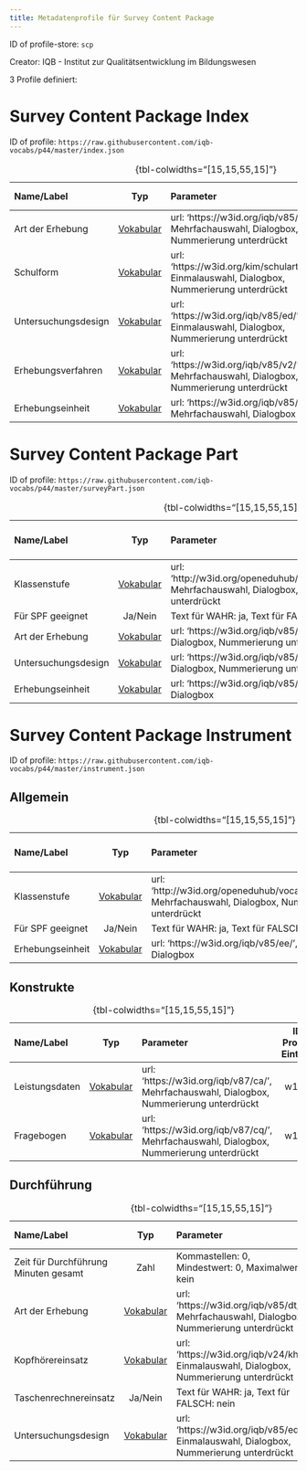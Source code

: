 ```yaml
---
title: Metadatenprofile für Survey Content Package
---
```


ID of profile-store: `scp`

Creator: IQB - Institut zur Qualitätsentwicklung im Bildungswesen

3 Profile definiert:

# Survey Content Package Index

ID of profile: `https://raw.githubusercontent.com/iqb-vocabs/p44/master/index.json`

| Name/Label | Typ | Parameter | ID Profil-Eintrag |
| :--- | :---: | :--- | :---: |
| Art der Erhebung | [Vokabular](https://w3id.org/iqb/v85/dt/) | url: 'https://w3id.org/iqb/v85/dt/', Mehrfachauswahl, Dialogbox, Nummerierung unterdrückt | e1 |
| Schulform | [Vokabular](https://w3id.org/kim/schularten/) | url: 'https://w3id.org/kim/schularten/', Einmalauswahl, Dialogbox, Nummerierung unterdrückt | kim_type_school |
| Untersuchungsdesign | [Vokabular](https://w3id.org/iqb/v85/ed/) | url: 'https://w3id.org/iqb/v85/ed/', Einmalauswahl, Dialogbox, Nummerierung unterdrückt | e4 |
| Erhebungsverfahren | [Vokabular](https://w3id.org/iqb/v85/v2/) | url: 'https://w3id.org/iqb/v85/v2/', Mehrfachauswahl, Dialogbox, Nummerierung unterdrückt | e5 |
| Erhebungseinheit | [Vokabular](https://w3id.org/iqb/v85/ee/) | url: 'https://w3id.org/iqb/v85/ee/', Mehrfachauswahl, Dialogbox | e6 |

: {tbl-colwidths="[15,15,55,15]"}

# Survey Content Package Part

ID of profile: `https://raw.githubusercontent.com/iqb-vocabs/p44/master/surveyPart.json`

| Name/Label | Typ | Parameter | ID Profil-Eintrag |
| :--- | :---: | :--- | :---: |
| Klassenstufe | [Vokabular](http://w3id.org/openeduhub/vocabs/educationalLevel/) | url: 'http://w3id.org/openeduhub/vocabs/educationalLevel/', Mehrfachauswahl, Dialogbox, Nummerierung unterdrückt | f0 |
| Für SPF geeignet | Ja/Nein | Text für WAHR: ja, Text für FALSCH: nein | f23 |
| Art der Erhebung | [Vokabular](https://w3id.org/iqb/v85/dt/) | url: 'https://w3id.org/iqb/v85/dt/', Mehrfachauswahl, Dialogbox, Nummerierung unterdrückt | f1 |
| Untersuchungsdesign | [Vokabular](https://w3id.org/iqb/v85/ed/) | url: 'https://w3id.org/iqb/v85/ed/', Einmalauswahl, Dialogbox, Nummerierung unterdrückt | f4 |
| Erhebungseinheit | [Vokabular](https://w3id.org/iqb/v85/ee/) | url: 'https://w3id.org/iqb/v85/ee/', Mehrfachauswahl, Dialogbox | f6 |

: {tbl-colwidths="[15,15,55,15]"}

# Survey Content Package Instrument

ID of profile: `https://raw.githubusercontent.com/iqb-vocabs/p44/master/instrument.json`

## Allgemein

| Name/Label | Typ | Parameter | ID Profil-Eintrag |
| :--- | :---: | :--- | :---: |
| Klassenstufe | [Vokabular](http://w3id.org/openeduhub/vocabs/educationalLevel/) | url: 'http://w3id.org/openeduhub/vocabs/educationalLevel/', Mehrfachauswahl, Dialogbox, Nummerierung unterdrückt | f0 |
| Für SPF geeignet | Ja/Nein | Text für WAHR: ja, Text für FALSCH: nein | f23 |
| Erhebungseinheit | [Vokabular](https://w3id.org/iqb/v85/ee/) | url: 'https://w3id.org/iqb/v85/ee/', Mehrfachauswahl, Dialogbox | f6 |

: {tbl-colwidths="[15,15,55,15]"}

## Konstrukte

| Name/Label | Typ | Parameter | ID Profil-Eintrag |
| :--- | :---: | :--- | :---: |
| Leistungsdaten | [Vokabular](https://w3id.org/iqb/v87/ca/) | url: 'https://w3id.org/iqb/v87/ca/', Mehrfachauswahl, Dialogbox, Nummerierung unterdrückt | w101 |
| Fragebogen | [Vokabular](https://w3id.org/iqb/v87/cq/) | url: 'https://w3id.org/iqb/v87/cq/', Mehrfachauswahl, Dialogbox, Nummerierung unterdrückt | w102 |

: {tbl-colwidths="[15,15,55,15]"}

## Durchführung

| Name/Label | Typ | Parameter | ID Profil-Eintrag |
| :--- | :---: | :--- | :---: |
| Zeit für Durchführung Minuten gesamt | Zahl | Kommastellen: 0, Mindestwert: 0, Maximalwert: kein | iqb_time_booklet |
| Art der Erhebung | [Vokabular](https://w3id.org/iqb/v85/dt/) | url: 'https://w3id.org/iqb/v85/dt/', Mehrfachauswahl, Dialogbox, Nummerierung unterdrückt | f1 |
| Kopfhörereinsatz | [Vokabular](https://w3id.org/iqb/v24/kh/) | url: 'https://w3id.org/iqb/v24/kh/', Einmalauswahl, Dialogbox, Nummerierung unterdrückt | iqb_phones |
| Taschenrechnereinsatz | Ja/Nein | Text für WAHR: ja, Text für FALSCH: nein | iqb_calculator |
| Untersuchungsdesign | [Vokabular](https://w3id.org/iqb/v85/ed/) | url: 'https://w3id.org/iqb/v85/ed/', Einmalauswahl, Dialogbox, Nummerierung unterdrückt | f4 |

: {tbl-colwidths="[15,15,55,15]"}

